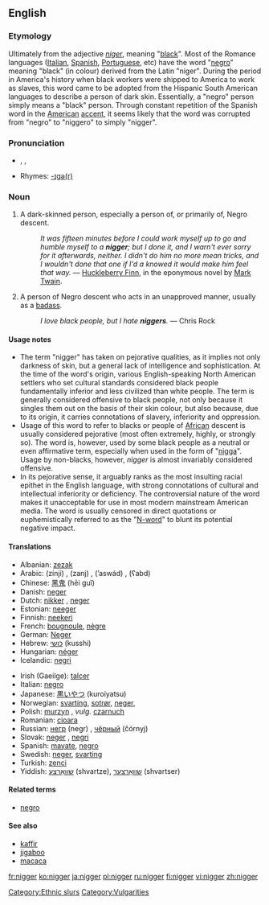==English==

===Etymology===
Ultimately from the {{L.}} adjective ''[[niger]]'', meaning "[[black]]". Most of the Romance languages ([[Italian]], [[Spanish]], [[Portuguese]], etc) have the word "[[negro]]" meaning "black" (in colour) derived from the Latin "niger". During the period in America's history when black workers were shipped to America to work as slaves, this word came to be adopted from the Hispanic South American languages to describe a person of dark skin. Essentially, a "negro" person simply means a "black" person. Through constant repetition of the Spanish word in the  [[American]] [[accent]], it seems likely that the word was corrupted from "negro" to "niggero" to simply "nigger".

===Pronunciation===
* {{AHD|nĭg'ə(r)}}, {{IPA|/ˈnɪɡə(ɹ)/}}, {{SAMPA|/"nIg@(r)/}}
* Rhymes: [[Rhymes:English:-ɪɡə(r)|-ɪɡə(r)]]

===Noun===
{{en-noun}}

# {{context|normally considered offensive, often considered vulgar, see usage notes}} A dark-skinned person, especially a person of, or primarily of, Negro descent.
#: ''It was fifteen minutes before I could work myself up to go and humble myself to a '''nigger'''; but I done it, and I warn't ever sorry for it afterwards, neither. I didn't do him no more mean tricks, and I wouldn't done that one if I'd a knowed it would make him feel that way.'' &mdash; [[w:Huckleberry Finn|Huckleberry Finn]], in the eponymous novel by [[w:Mark Twain|Mark Twain]].
# {{context|slang|often considered offensive}} A person of Negro descent who acts in an unapproved manner, usually as a [[badass]].
#:  ''I love black people, but I hate '''niggers'''.'' &mdash; Chris Rock

====Usage notes====
*The term "nigger" has taken on pejorative qualities, as it implies not only darkness of skin, but a general lack of intelligence and sophistication. At the time of the word's origin, various English-speaking North American settlers who set cultural standards considered black people fundamentally inferior and less civilized than white people. The term is generally considered offensive to black people, not only because it singles them out on the basis of their skin colour, but also because, due to its origin, it carries connotations of slavery, inferiority and oppression.
*Usage of this word to refer to blacks or people of [[African]] descent is usually considered pejorative (most often extremely, highly, or strongly so).  The word is, however, used by some black people as a neutral or even affirmative term, especially when used in the form of "[[nigga]]". Usage by non-blacks, however, ''nigger'' is almost invariably considered offensive.
*In its pejorative sense, it arguably ranks as the most insulting racial epithet in the English language, with strong connotations of cultural and intellectual inferiority or deficiency. The controversial nature of the word makes it unacceptable for use in most modern mainstream American media. The word is usually censored in direct quotations or euphemistically referred to as the "[[N-word]]" to blunt its potential negative impact.

====Translations====
{{trans-top|negro person}}
*Albanian: [[zezak]]
*Arabic: {{ARchar|[[زنجي]]}} (zínji) {{m}}, {{ARchar|[[زنج]]}} (zanj) {{m}}, {{Arab|[[أسود|أسْوَد]]}} (’aswád) {{m}}, {{ARchar|[[عبد|عَبْدٌ]]}} (ʕabd) {{m}}
*Chinese: [[黑鬼]] (hēi guǐ)
*Danish: [[neger]]
*Dutch: [[nikker]] {{m}}, [[neger]] {{m}}
*Estonian: [[neeger]]
*Finnish: [[neekeri]]
*French: [[bougnoule]], [[nègre]]
*German: [[Neger]] {{m}}
*Hebrew: [[כושי]] (kusshi)
*Hungarian: [[néger]]
*Icelandic: [[negri]]
{{trans-mid}}
*Irish (Gaeilge): [[talcer]]
*Italian: [[negro#Italian|negro]]
*Japanese: [[黒いやつ]] (kuroiyatsu)
*Norwegian: [[svarting]], [[sotrør]], [[neger]],
*Polish: [[murzyn]] {{m}}, ''vulg.'' [[czarnuch]] {{m}}
*Romanian: [[cioara]] {{f}}
*Russian: [[негр]] (negr) {{m}}, [[чёрный]] (čórnyj) {{m}}
*Slovak: [[neger]] {{m}}, [[negri]] {{p}}
*Spanish: [[mayate]], [[negro]]
*Swedish: [[neger]], [[svarting]]
*Turkish: [[zenci]]
*Yiddish: [[שוואַרצע]] (shvartze), [[שוואַרצער]] (shvartser)
{{trans-bottom}}

====Related terms====
*[[negro]]

====See also====
*[[kaffir]]
*[[jigaboo]]
*[[macaca]]

[[Category:Ethnic slurs]]
[[Category:Vulgarities]]

[[fr:nigger]]
[[ko:nigger]]
[[ja:nigger]]
[[pl:nigger]]
[[ru:nigger]]
[[fi:nigger]]
[[vi:nigger]]
[[zh:nigger]]